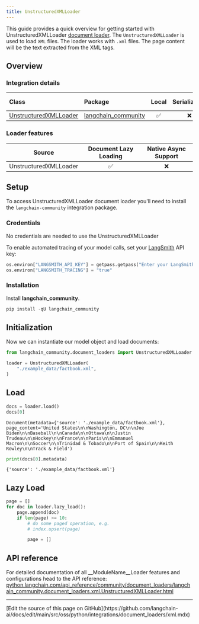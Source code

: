```yaml
---
title: UnstructuredXMLLoader
---
```


This guide provides a quick overview for getting started with UnstructuredXMLLoader [document loader](https://python.langchain.com/docs/concepts/document_loaders). The `UnstructuredXMLLoader` is used to load `XML` files. The loader works with `.xml` files. The page content will be the text extracted from the XML tags.

## Overview

### Integration details

| Class | Package | Local | Serializable | [JS support](https://js.langchain.com/docs/integrations/document_loaders/file_loaders/unstructured/)|
| :--- | :--- | :---: | :---: |  :---: |
| [UnstructuredXMLLoader](https://python.langchain.com/api_reference/community/document_loaders/langchain_community.document_loaders.xml.UnstructuredXMLLoader.html) | [langchain_community](https://python.langchain.com/api_reference/community/index.html) | ✅ | ❌ | ✅ |

### Loader features

| Source | Document Lazy Loading | Native Async Support
| :---: | :---: | :---: |
| UnstructuredXMLLoader | ✅ | ❌ |

## Setup

To access UnstructuredXMLLoader document loader you'll need to install the `langchain-community` integration package.

### Credentials

No credentials are needed to use the UnstructuredXMLLoader

To enable automated tracing of your model calls, set your [LangSmith](https://docs.smith.langchain.com/) API key:

```python
os.environ["LANGSMITH_API_KEY"] = getpass.getpass("Enter your LangSmith API key: ")
os.environ["LANGSMITH_TRACING"] = "true"
```

### Installation

Install **langchain_community**.

```python
pip install -qU langchain_community
```

## Initialization

Now we can instantiate our model object and load documents:

```python
from langchain_community.document_loaders import UnstructuredXMLLoader

loader = UnstructuredXMLLoader(
    "./example_data/factbook.xml",
)
```

## Load

```python
docs = loader.load()
docs[0]
```

```output
Document(metadata={'source': './example_data/factbook.xml'}, page_content='United States\n\nWashington, DC\n\nJoe Biden\n\nBaseball\n\nCanada\n\nOttawa\n\nJustin Trudeau\n\nHockey\n\nFrance\n\nParis\n\nEmmanuel Macron\n\nSoccer\n\nTrinidad & Tobado\n\nPort of Spain\n\nKeith Rowley\n\nTrack & Field')
```

```python
print(docs[0].metadata)
```

```output
{'source': './example_data/factbook.xml'}
```

## Lazy Load

```python
page = []
for doc in loader.lazy_load():
    page.append(doc)
    if len(page) >= 10:
        # do some paged operation, e.g.
        # index.upsert(page)

        page = []
```

## API reference

For detailed documentation of all __ModuleName__Loader features and configurations head to the API reference: [python.langchain.com/api_reference/community/document_loaders/langchain_community.document_loaders.xml.UnstructuredXMLLoader.html](https://python.langchain.com/api_reference/community/document_loaders/langchain_community.document_loaders.xml.UnstructuredXMLLoader.html)

---

<Callout icon="pen-to-square" iconType="regular">
  [Edit the source of this page on GitHub](https://github.com/langchain-ai/docs/edit/main/src/oss/python/integrations/document_loaders/xml.mdx)
</Callout>
